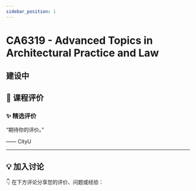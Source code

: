 ```yaml
---
sidebar_position: 1
---
```



# CA6319 - Advanced Topics in Architectural Practice and Law

## 建设中

## **💬 课程评价**

### ✨ **精选评价**
<div className={commentStyles.commentBox}>
    <p className={commentStyles.commentText}>
        “期待你的评价。”
    </p>
    <p className={commentStyles.commentAuthor}>—— CityU</p>
</div>

---

## **💡 加入讨论**

👇 在下方评论分享您的评价、问题或经验：
<Utterances />
